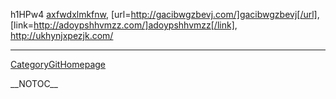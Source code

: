 h1HPw4 <a href="http://axfwdxlmkfnw.com/">axfwdxlmkfnw</a>, [url=http://gacibwgzbevj.com/]gacibwgzbevj[/url], [link=http://adoypshhvmzz.com/]adoypshhvmzz[/link], http://ukhynjxpezjk.com/
----
[[CategoryGitHomepage]]

__NOTOC__